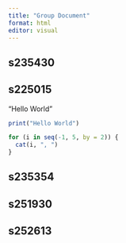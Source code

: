 ```yaml
---
title: "Group Document"
format: html
editor: visual
---
```


## s235430

## s225015

"Hello World"

```r
print("Hello World")
```

```r
for (i in seq(-1, 5, by = 2)) {
  cat(i, ", ")
}
```

## s235354

## 

## s251930

## s252613
